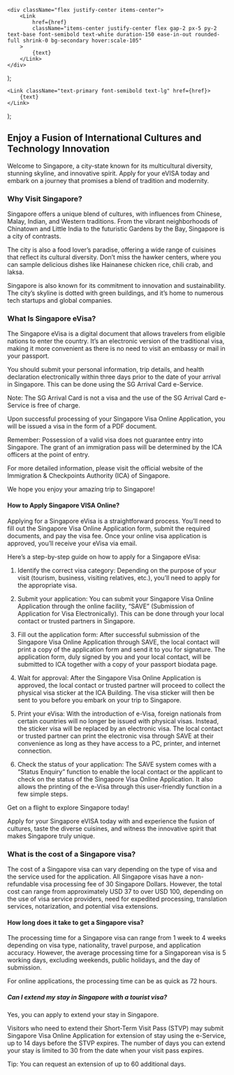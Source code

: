     <div className="flex justify-center items-center">
        <Link
            href={href}
            className="items-center justify-center flex gap-2 px-5 py-2 text-base font-semibold text-white duration-150 ease-in-out rounded-full shrink-0 bg-secondary hover:scale-105"
        >
            {text}
        </Link>
    </div>
);

    <Link className="text-primary font-semibold text-lg" href={href}>
        {text}
    </Link>
);

## Enjoy a Fusion of International Cultures and Technology Innovation

Welcome to Singapore, a city-state known for its multicultural diversity, stunning skyline, and innovative spirit. Apply for your eVISA today and embark on a journey that promises a blend of tradition and modernity.

### Why Visit Singapore?

Singapore offers a unique blend of cultures, with influences from Chinese, Malay, Indian, and Western traditions. From the vibrant neighborhoods of Chinatown and Little India to the futuristic Gardens by the Bay, Singapore is a city of contrasts.

The city is also a food lover’s paradise, offering a wide range of cuisines that reflect its cultural diversity. Don’t miss the hawker centers, where you can sample delicious dishes like Hainanese chicken rice, chili crab, and laksa.

Singapore is also known for its commitment to innovation and sustainability. The city’s skyline is dotted with green buildings, and it’s home to numerous tech startups and global companies.

### What Is Singapore eVisa?

The Singapore eVisa is a digital document that allows travelers from eligible nations to enter the country. It’s an electronic version of the traditional visa, making it more convenient as there is no need to visit an embassy or mail in your passport.

You should submit your personal information, trip details, and health declaration electronically within three days prior to the date of your arrival in Singapore. This can be done using the SG Arrival Card e-Service.

Note: The SG Arrival Card is not a visa and the use of the SG Arrival Card e-Service is free of charge.

Upon successful processing of your Singapore Visa Online Application, you will be issued a visa in the form of a PDF document.

Remember: Possession of a valid visa does not guarantee entry into Singapore. The grant of an immigration pass will be determined by the ICA officers at the point of entry.

For more detailed information, please visit the official website of the Immigration & Checkpoints Authority (ICA) of Singapore.

We hope you enjoy your amazing trip to Singapore!

#### How to Apply Singapore VISA Online?

Applying for a Singapore eVisa is a straightforward process. You’ll need to fill out the Singapore Visa Online Application form, submit the required documents, and pay the visa fee. Once your online visa application is approved, you’ll receive your eVisa via email.

Here’s a step-by-step guide on how to apply for a Singapore eVisa:

1. Identify the correct visa category: Depending on the purpose of your visit (tourism, business, visiting relatives, etc.), you’ll need to apply for the appropriate visa.

2. Submit your application: You can submit your Singapore Visa Online Application through the online facility, “SAVE” (Submission of Application for Visa Electronically). This can be done through your local contact or trusted partners in Singapore.

3. Fill out the application form: After successful submission of the Singapore Visa Online Application through SAVE, the local contact will print a copy of the application form and send it to you for signature. The application form, duly signed by you and your local contact, will be submitted to ICA together with a copy of your passport biodata page.

4. Wait for approval: After the Singapore Visa Online Application is approved, the local contact or trusted partner will proceed to collect the physical visa sticker at the ICA Building. The visa sticker will then be sent to you before you embark on your trip to Singapore.

5. Print your eVisa: With the introduction of e-Visa, foreign nationals from certain countries will no longer be issued with physical visas. Instead, the sticker visa will be replaced by an electronic visa. The local contact or trusted partner can print the electronic visa through SAVE at their convenience as long as they have access to a PC, printer, and internet connection.

6. Check the status of your application: The SAVE system comes with a “Status Enquiry” function to enable the local contact or the applicant to check on the status of the Singapore Visa Online Application. It also allows the printing of the e-Visa through this user-friendly function in a few simple steps.

Get on a flight to explore Singapore today!

Apply for your Singapore eVISA today with <LinkText href="/" text="visacollect"/> and experience the fusion of cultures, taste the diverse cuisines, and witness the innovative spirit that makes Singapore truly unique.

<LinkText href="/sg/step-one" text="Apply for Your Singapore Visa Now!" />

### What is the cost of a Singapore visa?

The cost of a Singapore visa can vary depending on the type of visa and the service used for the application. All Singapore visas have a non-refundable visa processing fee of 30 Singapore Dollars. However, the total cost can range from approximately USD 37 to over USD 100, depending on the use of visa service providers, need for expedited processing, translation services, notarization, and potential visa extensions.

#### How long does it take to get a Singapore visa?

The processing time for a Singapore visa can range from 1 week to 4 weeks depending on visa type, nationality, travel purpose, and application accuracy. However, the average processing time for a Singaporean visa is 5 working days, excluding weekends, public holidays, and the day of submission.

For online applications, the processing time can be as quick as 72 hours.

##### Can I extend my stay in Singapore with a tourist visa?

Yes, you can apply to extend your stay in Singapore.

Visitors who need to extend their Short-Term Visit Pass (STVP) may submit Singapore Visa Online Application for extension of stay using the e-Service, up to 14 days before the STVP expires. The number of days you can extend your stay is limited to 30 from the date when your visit pass expires.

Tip: You can request an extension of up to 60 additional days.
